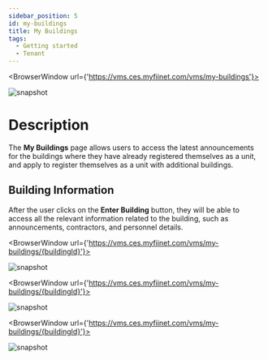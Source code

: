 ---
sidebar_position: 5
id: my-buildings
title: My Buildings
tags:
  - Getting started
  - Tenant
---


<BrowserWindow url={'https://vms.ces.myfiinet.com/vms/my-buildings'}>

![snapshot](../assets/vms/vms-my-buildings-zh-hant.png)

</BrowserWindow>

# Description

The **My Buildings** page allows users to access the latest announcements for the buildings where they have already registered themselves as a unit, and apply to register themselves as a unit with additional buildings.

## Building Information

After the user clicks on the **Enter Building** button, they will be able to access all the relevant information related to the building, such as announcements, contractors, and personnel details.

<BrowserWindow url={'https://vms.ces.myfiinet.com/vms/my-buildings/{buildingId}'}>

![snapshot](../assets/vms/vms-building-zh-hant.png)

</BrowserWindow>

<BrowserWindow url={'https://vms.ces.myfiinet.com/vms/my-buildings/{buildingId}'}>

![snapshot](../assets/vms/vms-building-contractor-zh-hant.png)

</BrowserWindow>

<BrowserWindow url={'https://vms.ces.myfiinet.com/vms/my-buildings/{buildingId}'}>

![snapshot](../assets/vms/vms-building-contractor-personnel-zh-hant.png)

</BrowserWindow>
